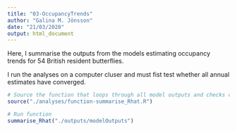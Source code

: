 ```yaml
---
title: "03-OccupancyTrends"
author: "Galina M. Jönsson"
date: "21/03/2020"
output: html_document
---
```


Here, I summarise the outputs from the models estimating occupancy trends for 54 British resident butterflies. 

I run the analyses on a computer cluser and must fist test whether all annual estimates have converged. 

```r
# Source the function that loops through all model outputs and checks convergence, i.e. is Rhat >1.1?
source("./analyses/function-summarise_Rhat.R")

# Run function
summarise_Rhat("./outputs/modelOutputs")

```

